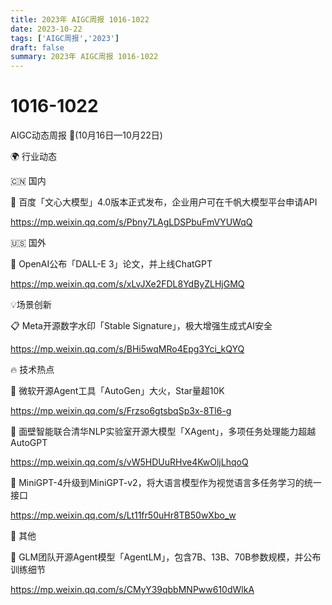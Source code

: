 ```yaml
---
title: 2023年 AIGC周报 1016-1022
date: 2023-10-22
tags: ['AIGC周报','2023']
draft: false
summary: 2023年 AIGC周报 1016-1022
---
```

# 1016-1022



AIGC动态周报 🚀(10月16日—10月22日)

🌍 行业动态

🇨🇳 国内

📰 百度「文心大模型」4.0版本正式发布，企业用户可在千帆大模型平台申请API

https://mp.weixin.qq.com/s/Pbny7LAgLDSPbuFmVYUWqQ

🇺🇸 国外

📰 OpenAI公布「DALL-E 3」论文，并上线ChatGPT

https://mp.weixin.qq.com/s/xLvJXe2FDL8YdByZLHjGMQ

💡场景创新

📋 Meta开源数字水印「Stable Signature」，极大增强生成式AI安全

https://mp.weixin.qq.com/s/BHi5wqMRo4Epg3Yci_kQYQ

🔥 技术热点

📝 微软开源Agent工具「AutoGen」大火，Star量超10K

https://mp.weixin.qq.com/s/Frzso6gtsbqSp3x-8Tl6-g

📝 面壁智能联合清华NLP实验室开源大模型「XAgent」，多项任务处理能力超越AutoGPT

https://mp.weixin.qq.com/s/vW5HDUuRHve4KwOljLhqoQ

📝 MiniGPT-4升级到MiniGPT-v2，将大语言模型作为视觉语言多任务学习的统一接口

https://mp.weixin.qq.com/s/Lt11fr50uHr8TB50wXbo_w

🎉 其他

🚀 GLM团队开源Agent模型「AgentLM」，包含7B、13B、70B参数规模，并公布训练细节

https://mp.weixin.qq.com/s/CMyY39qbbMNPww610dWlkA